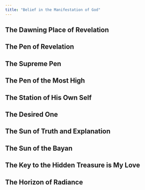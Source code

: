 ```yaml
---
title: "Belief in the Manifestation of God"
---
```


## The Dawning Place of Revelation

## The Pen of Revelation

## The Supreme Pen

## The Pen of the Most High

## The Station of His Own Self

## The Desired One

## The Sun of Truth and Explanation

## The Sun of the Bayan

## The Key to the Hidden Treasure is My Love

## The Horizon of Radiance
